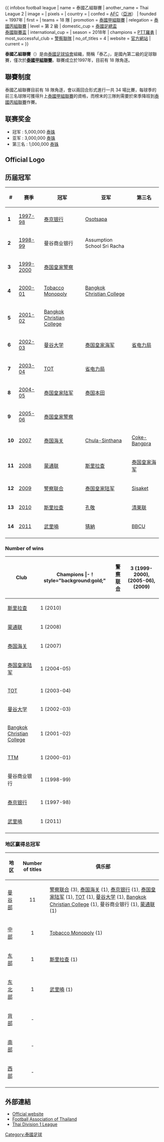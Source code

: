 {{noteTA
|T=zh-cn:泰国乙级联赛; zh-hk:泰國乙組聯賽;
|1=zh-cn:甲级联赛; zh-hk:甲組聯賽;
|2=zh-cn:乙级联赛; zh-hk:乙組聯賽;
}}
{{ infobox football league
| name                 = 泰國乙組聯賽
| another_name         = Thai League 2
| image                = 
| pixels               = 
| country              = {{flag|THA}}
| confed               = [[亞洲足球聯合總會|AFC]]（[[亞洲|亞洲]]）
| founded              = 1997年
| first                = 
| teams                = 18 隊
| promotion            = [[泰國甲組聯賽|泰國甲組聯賽]]
| relegation           = [[泰國丙組聯賽|泰國丙組聯賽]]
| level                = 第 2 級
| domestic_cup         = [[泰國足總盃|泰國足總盃]]<br> [[泰國聯賽盃|泰國聯賽盃]]
| international_cup    = 
| season               = 2018年
| champions            = [[PTT羅勇足球會|PTT羅勇]]
| most_successful_club = [[警察聯隊足球會|警察聯隊]]
| no_of_titles         = 4
| website              = [http://www.thaileague.co.th/official/t2 官方網站]
| current              = 
}}

'''泰國乙組聯賽'''（{{lang-th|ไทยลีก 2}}）是由[[泰國足球協會|泰國足球協會]]組織，簡稱「泰乙」，是國內第二級的足球聯賽，僅次於'''[[泰國甲組聯賽|泰國甲組聯賽]]'''。聯賽成立於1997年，目前有 18 隊角逐。

== 聯賽制度 ==
泰國乙組聯賽目前有 18 隊角逐，會以兩回合形式進行一共 34 場比賽，每球季的前三名球隊可獲得升上[[泰國甲組聯賽|泰國甲組聯賽]]的資格，而榜末的三隊則需要於來季降班到[[泰國丙組聯賽|泰國丙組聯賽]]作賽。

== 联赛奖金 ==
* 冠军     : 5,000,000 [[泰铢|泰铢]]
* 亚军     : 3,000,000 [[泰铢|泰铢]]
* 第三名   : 1,000,000 [[泰铢|泰铢]]

== Official Logo ==
<gallery>
<!-- 檔案不存在 Image:Thailand Division1 league.png|1997-08<br />'''Thailand Division 1 League''' -->
<!-- 檔案不存在 File:Thai div 1.svg|2009<br />'''Thai Division 1 League''' -->
</gallery>

== 历届冠军 ==

{| class="wikitable"
! #
! 赛季
! 冠军
! 亚军
! 第三名
|-
| '''1'''
| [[Thailand_Division_1_League_1997-98|1997-98]]
| [[Krung_Thai_Bank_FC|泰京银行]]  
| [[Osotsapa_FC|Osotsapa]]
| 
|-
| '''2'''
| [[Thailand_Division_1_League_1998-99|1998-99]]
| 曼谷商业银行   
| Assumption School Sri Racha
| 
|-
| '''3'''
| [[Thailand_Division_1_League_1999-2000|1999-2000]]
| [[Royal_Thai_Police_FC|泰国皇家警察]]  
| 
| 
|-
| '''4'''
| [[Thailand_Division_1_League_2000-01|2000-01]]
| [[TTM_清迈足球俱乐部|Tobacco Monopoly]]  
| [[Bangkok_Christian_College_FC|Bangkok Christian College]]  
| 
|-
| '''5'''
| [[Thailand_Division_1_League_2001-02|2001-02]]
| [[Bangkok_Christian_College_FC|Bangkok Christian College]]  
| 
| 
|-
| '''6'''
| [[Thailand_Division_1_League_2002-03|2002-03]]
| [[曼谷联足球俱乐部|曼谷大学]]  
| [[罗勇海军足球俱乐部|泰国皇家海军]]
| [[武里喃府省电力局足球俱乐部|省电力局]]
|-
| '''7'''
| [[Thailand_Division_1_League_2003-04|2003-04]]
| [[TOT_FC|TOT]]   
| [[武里喃府省电力局足球俱乐部|省电力局]]
| 
|-
| '''8'''
| [[Thailand_Division_1_League_2004-05|2004-05]]
| [[Royal_Thai_Army_FC|泰国皇家陆军]]  
| [[Thai_Honda_FC|泰国本田]]
| 
|-
| '''9'''
| [[Thailand_Division_1_League_2005-06|2005-06]]
| [[Royal_Thai_Police_FC|泰国皇家警察]]  
| 
| 
|-
| '''10'''
| [[2007_Thailand_Division_1_League|2007]]
| [[Customs_Department_FC|泰国海关]]
| [[Chula-Sinthana_FC|Chula-Sinthana]]
| [[Coke-Bangpra_FC|Coke-Bangpra]]
|-
| '''11'''
| [[Thailand_Division_1_League_2008|2008]]
| [[蒙通联|蒙通联]] 
| [[Sriracha_FC|斯里拉查]]
| [[罗勇海军足球俱乐部|泰国皇家海军]]
|-
| '''12'''
| [[Thai_Division_1_League_2009|2009]]
| [[Police_United_FC|警察联合]]
| [[Royal_Thai_Army_FC|泰国皇家陆军]]
| [[Sisaket_FC|Sisaket]]
|-
| '''13'''
| [[2010_Thai_Division_1_League|2010]]
| [[Sriracha_F.C.|斯里拉查]]
| [[Khonkaen_F.C.|孔敬]]
| [[Chiangrai_United_F.C.|清莱联]]
|-
| '''14'''
| [[2011_Thai_Division_1_League|2011]]
| [[花冲联足球俱乐部|武里喃]]
| [[猜納足球俱乐部|猜納]]
| [[BBCU_足球俱乐部|BBCU]]
|-
|}

=== Number of wins ===
{|class="wikitable sortable" border="2" cellpadding="2" cellspacing="0" style="margin: 1em 1em 1em 0; font-size: 95%; background: #f9f9f9; border: 1px #aaa solid; border-collapse: collapse;"
|- bgcolor="#efefef"
!Club
!Champions
|- ! style="background:gold;"
|[[Royal_Thai_Police_FC|警察联合]]                  || 3 (1999-2000), (2005-06), (2009)
|-
|[[Sriracha_F.C.|斯里拉查]]                                      || 1 (2010)
|-
|[[蒙通联|蒙通联]]                                      || 1 (2008)
|-
|[[Customs_Department_FC|泰国海关]]                || 1 (2007)
|-  
|[[Royal_Thai_Army_FC|泰国皇家陆军]]                      || 1 (2004-05)
|-
|[[TOT_FC|TOT]]                                              || 1 (2003-04)
|-
|[[Bangkok_University_FC|曼谷大学]]                || 1 (2002-03)
|-
|[[Bangkok_Christian_College_FC|Bangkok Christian College]]  || 1 (2001-02)
|-
|[[TTM_F.C._Phichit|TTM]]                                    || 1 (2000-01)
|-
|曼谷商业银行                                                  || 1 (1998-99)
|-
|[[Krung_Thai_Bank_FC|泰京银行]]                      || 1 (1997-98)
|-
|[[花冲联足球俱乐部|武里喃]]                           || 1 (2011)
|-
|}

===地区赢得总冠军===
{| class="wikitable"
|-
! 地区
! Number of titles
! 俱乐部
|-
| [[Bangkok_Metropolitan_Area|曼谷部]]
| <center>11
| [[Police_United_F.C.|警察联合]] (3), [[Suvarnabhumi_Customs_F.C.|泰国海关]] (1), [[Krung_Thai_Bank_F.C.|泰京银行]] (1), [[Royal_Thai_Army_F.C.|泰国皇家陆军]] (1), [[TOT-CAT_F.C.|TOT]] (1), [[Bangkok_United_F.C.|曼谷大学]] (1), [[Bangkok_Christian_College_F.C.|Bangkok Christian College]] (1), 曼谷商业银行 (1), [[蒙通联|蒙通联]] (1)
|-
| [[Central_Thailand|中部]]
| <center>1
|  [[TTM_Phichit_F.C.|Tobacco Monopoly]] (1)
|-
| [[Eastern_Thailand|东部]]
| <center>1
| [[Sriracha_F.C.|斯里拉查]] (1)
|-
| [[东北部|东北部]]
| <center>1
| [[花冲联足球俱乐部|武里喃]] (1)
|-
| [[Northern_Thailand|背部]]
| <center>-
| 
|-
| [[Southern_Thailand|南部]]
| <center>-
| 
|-
| [[Western_Thailand|西部]]
| <center>-
| 
|-
|}

==外部連結==
*[https://web.archive.org/web/20090310010558/http://www.thaipremierleague.co.th/ Official website] {{th icon}} 
*[https://web.archive.org/web/20080430181832/http://www.fat.or.th/ Football Association of Thailand] {{th icon}}
*[http://www.football.sg/forum/index.php?page=thaidivision1  Thai Division 1 League] {{Webarchive|url=https://archive.is/20130418162921/http://www.football.sg/forum/index.php?page=thaidivision1 |date=2013-04-18 }} {{en icon}}

[[Category:泰國足球|Category:泰國足球]]